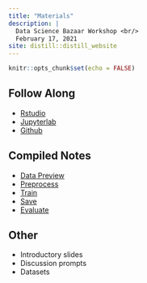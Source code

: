 ```yaml
---
title: "Materials"
description: |
  Data Science Bazaar Workshop <br/>
  February 17, 2021
site: distill::distill_website
---
```


```r
knitr::opts_chunk$set(echo = FALSE)
```

## Follow Along

* [Rstudio](https://mybinder.org/v2/gh/krisrs1128/mappingvis/master?urlpath=rstudio)
* [Jupyterlab](https://mybinder.org/v2/gh/krisrs1128/mappingvis/master?urlpath=lab/tree/ipynb)
* [Github](https://github.com/krisrs1128/mappingvis)

## Compiled Notes

* [Data Preview](1-preview.html)
* [Preprocess](2-preprocess.html)
* [Train](3-train.html)
* [Save]()
* [Evaluate]()

## Other

* Introductory slides
* Discussion prompts
* Datasets